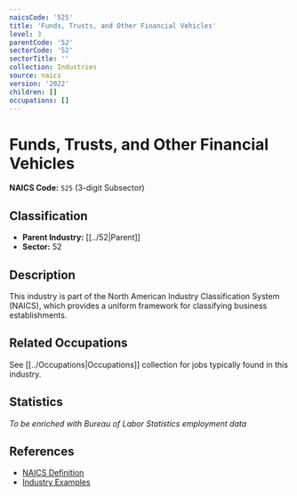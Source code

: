 ```yaml
---
naicsCode: '525'
title: 'Funds, Trusts, and Other Financial Vehicles'
level: 3
parentCode: '52'
sectorCode: '52'
sectorTitle: ''
collection: Industries
source: naics
version: '2022'
children: []
occupations: []
---
```

# Funds, Trusts, and Other Financial Vehicles

**NAICS Code:** `525` (3-digit Subsector)

## Classification

- **Parent Industry:** [[../52|Parent]]
- **Sector:** 52

## Description

This industry is part of the North American Industry Classification System (NAICS), which provides a uniform framework for classifying business establishments.

## Related Occupations

See [[../Occupations|Occupations]] collection for jobs typically found in this industry.

## Statistics

*To be enriched with Bureau of Labor Statistics employment data*

## References

- [NAICS Definition](https://www.census.gov/naics/)
- [Industry Examples](https://www.census.gov/naics/2022NAICS/)
